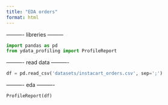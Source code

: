 ```yaml
---
title: "EDA orders"
format: html
---
```


---------- libreries ---------
```python
import pandas as pd
from ydata_profiling import ProfileReport
```

---------- read data ----------
```python
df = pd.read_csv('datasets/instacart_orders.csv', sep=';')
```

---------- eda ----------
```python
ProfileReport(df)
```